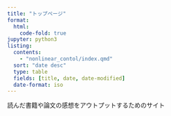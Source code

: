 ```yaml
---
title: "トップページ"
format:
  html:
    code-fold: true
jupyter: python3
listing:
  contents: 
    - "nonlinear_contol/index.qmd"
  sort: "date desc"
  type: table
  fields: [title, date, date-modified]
  date-format: iso
---
```


読んだ書籍や論文の感想をアウトプットするためのサイト
